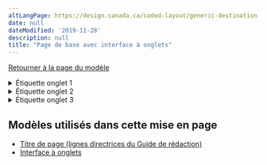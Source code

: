 ```yaml
---
altLangPage: https://design.canada.ca/coded-layout/generic-destination-tab.html
date: null
dateModified: '2019-11-28'
description: null
title: "Page de base avec interface à onglets"
---
```


<p>
 <a class="btn btn-default" href="../modeles-recommandes/generique.html">
  Retourner à la page du modèle
 </a>
</p>


<div class="wb-tabs">
 <div class="tabpanels">
  <details id="details-panel1">
   <summary>
    Étiquette onglet 1
   </summary>
   <h2>
    En-tête de section pour le premier onglet
   </h2>
   <p>
    Lorem ipsum dolor sit amet, consectetur adipiscing elit, sed do eiusmod tempor incididunt ut labore et dolore magna aliqua. Turp	is egestas maecenas pharetra convallis posuere morbi leo urna.
   </p>
   <h3>
    En-tête de sous-section
   </h3>
   <p>
    Lorem ipsum dolor sit amet, consectetur adipiscing elit, sed do eiusmod tempor incididunt ut labore et dolore magna aliqua. Turp	is egestas maecenas pharetra convallis posuere morbi leo urna.
   </p>
   <h3>
    En-tête de sous-section
   </h3>
   <p>
    Lorem ipsum dolor sit amet, consectetur adipiscing elit, sed do eiusmod tempor incididunt ut labore et dolore magna aliqua. Turp	is egestas maecenas pharetra convallis posuere morbi leo urna.
   </p>
  </details>
  <details id="details-panel2">
   <summary>
    Étiquette onglet 2
   </summary>
   <h2>
    En-tête de section pour le deuxième onglet
   </h2>
   <p>
    Lorem ipsum dolor sit amet, consectetur adipiscing elit, sed do eiusmod tempor incididunt ut labore et dolore magna aliqua. Turp	is egestas maecenas pharetra convallis posuere morbi leo urna.
   </p>
   <h3>
    En-tête de sous-section
   </h3>
   <p>
    Lorem ipsum dolor sit amet, consectetur adipiscing elit, sed do eiusmod tempor incididunt ut labore et dolore magna aliqua. Turp	is egestas maecenas pharetra convallis posuere morbi leo urna.
   </p>
   <h3>
    En-tête de sous-section
   </h3>
   <p>
    Lorem ipsum dolor sit amet, consectetur adipiscing elit, sed do eiusmod tempor incididunt ut labore et dolore magna aliqua. Turp	is egestas maecenas pharetra convallis posuere morbi leo urna.
   </p>
  </details>
  <details id="details-panel3">
   <summary>
    Étiquette onglet 3
   </summary>
   <h2>
    En-tête de section pour le troisième onglet
   </h2>
   <p>
    Lorem ipsum dolor sit amet, consectetur adipiscing elit, sed do eiusmod tempor incididunt ut labore et dolore magna aliqua. Turp	is egestas maecenas pharetra convallis posuere morbi leo urna.
   </p>
   <h3>
    En-tête de sous-section
   </h3>
   <p>
    Lorem ipsum dolor sit amet, consectetur adipiscing elit, sed do eiusmod tempor incididunt ut labore et dolore magna aliqua. Turp	is egestas maecenas pharetra convallis posuere morbi leo urna.
   </p>
   <h3>
    En-tête de sous-section
   </h3>
   <p>
    Lorem ipsum dolor sit amet, consectetur adipiscing elit, sed do eiusmod tempor incididunt ut labore et dolore magna aliqua. Turp	is egestas maecenas pharetra convallis posuere morbi leo urna.
   </p>
  </details>
 </div>
</div>




<h2>
 Modèles utilisés dans cette mise en page
</h2>

<ul>
 <li>
  <a href="https://www.canada.ca/fr/secretariat-conseil-tresor/services/communications-gouvernementales/guide-redaction-contenu-canada.html#wp5-1">
   Titre de page (lignes directrices du Guide de rédaction)
  </a>
 </li>
 <li>
  <a href="../configurations-conception-communes/interface-onglets.html">
   Interface à onglets
  </a>
 </li>
</ul>


